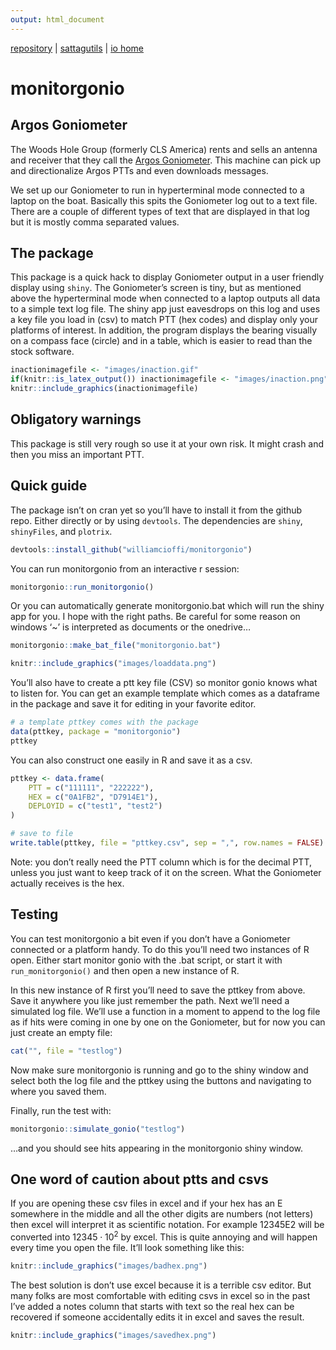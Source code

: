 ```yaml
---
output: html_document
---
```


[repository](https://github.com/williamcioffi/monitorgonio) | [sattagutils](https://williamcioffi.github.io/sattagutils) | [io home](https://williamcioffi.github.io)

# monitorgonio
## Argos Goniometer
The Woods Hole Group (formerly CLS America) rents and sells an antenna and receiver that they call the [Argos Goniometer](https://www.clsamerica.com/argos-Goniometer). This machine can pick up and directionalize Argos PTTs and even downloads messages.

We set up our Goniometer to run in hyperterminal mode connected to a laptop on the boat. Basically this spits the Goniometer log out to a text file. There are a couple of different types of text that are displayed in that log but it is mostly comma separated values.

## The package
This package is a quick hack to display Goniometer output in a user friendly display using `shiny`. The Goniometer's screen is tiny, but as mentioned above the hyperterminal mode when connected to a laptop outputs all data to a simple text log file. The shiny app just eavesdrops on this log and uses a key file you load in (csv) to match PTT (hex codes) and display only your platforms of interest. In addition, the program displays the bearing visually on a compass face (circle) and in a table, which is easier to read than the stock software.

```r
inactionimagefile <- "images/inaction.gif"
if(knitr::is_latex_output()) inactionimagefile <- "images/inaction.png"
knitr::include_graphics(inactionimagefile)
```

## Obligatory warnings
This package is still very rough so use it at your own risk. It might crash and then you miss an important PTT.

## Quick guide
The package isn't on cran yet so you'll have to install it from the github repo. Either directly or by using `devtools`. The dependencies are `shiny`, `shinyFiles`, and `plotrix`.


```r
devtools::install_github("williamcioffi/monitorgonio")
```

You can run monitorgonio from an interactive r session:

```r
monitorgonio::run_monitorgonio()
```

Or you can automatically generate monitorgonio.bat which will run the shiny app for you. I hope with the right paths. Be careful for some reason on windows '~' is interpreted as documents or the onedrive... 

```r
monitorgonio::make_bat_file("monitorgonio.bat")
```

```r
knitr::include_graphics("images/loaddata.png")
```

You'll also have to create a ptt key file (CSV) so monitor gonio knows what to listen for. You can get an example template which comes as a dataframe in the package and save it for editing in your favorite editor.

```r
# a template pttkey comes with the package
data(pttkey, package = "monitorgonio")
pttkey
```
You can also construct one easily in R and save it as a csv.

```r
pttkey <- data.frame(
	PTT = c("111111", "222222"),
 	HEX = c("0A1FB2", "D7914E1"), 
	DEPLOYID = c("test1", "test2")
)

# save to file
write.table(pttkey, file = "pttkey.csv", sep = ",", row.names = FALSE)
```

Note: you don't really need the PTT column which is for the decimal PTT, unless you just want to keep track of it on the screen. What the Goniometer actually receives is the hex.

## Testing
You can test monitorgonio a bit even if you don't have a Goniometer connected or a platform handy. To do this you'll need two instances of R open. Either start monitor gonio with the .bat script, or start it with `run_monitorgonio()` and then open a new instance of R.

In this new instance of R first you'll need to save the pttkey from above. Save it anywhere you like just remember the path. Next we'll need a simulated log file. We'll use a function in a moment to append to the log file as if hits were coming in one by one on the Goniometer, but for now you can just create an empty file:

```r
cat("", file = "testlog")
```

Now make sure monitorgonio is running and go to the shiny window and select both the log file and the pttkey using the buttons and navigating to where you saved them.

Finally, run the test with: 

```r
monitorgonio::simulate_gonio("testlog")
```

...and you should see hits appearing in the monitorgonio shiny window.

## One word of caution about ptts and csvs
If you are opening these csv files in excel and if your hex has an E somewhere in the middle and all the other digits are numbers (not letters) then excel will interpret it as scientific notation. For example 12345E2 will be converted into $12345 \cdot 10^2$ by excel. This is quite annoying and will happen every time you open the file. It'll look something like this:

```r
knitr::include_graphics("images/badhex.png")
```

The best solution is don't use excel because it is a terrible csv editor. But many folks are most comfortable with editing csvs in excel so in the past I've added a notes column that starts with text so the real hex can be recovered if someone accidentally edits it in excel and saves the result.

```r
knitr::include_graphics("images/savedhex.png")
```
